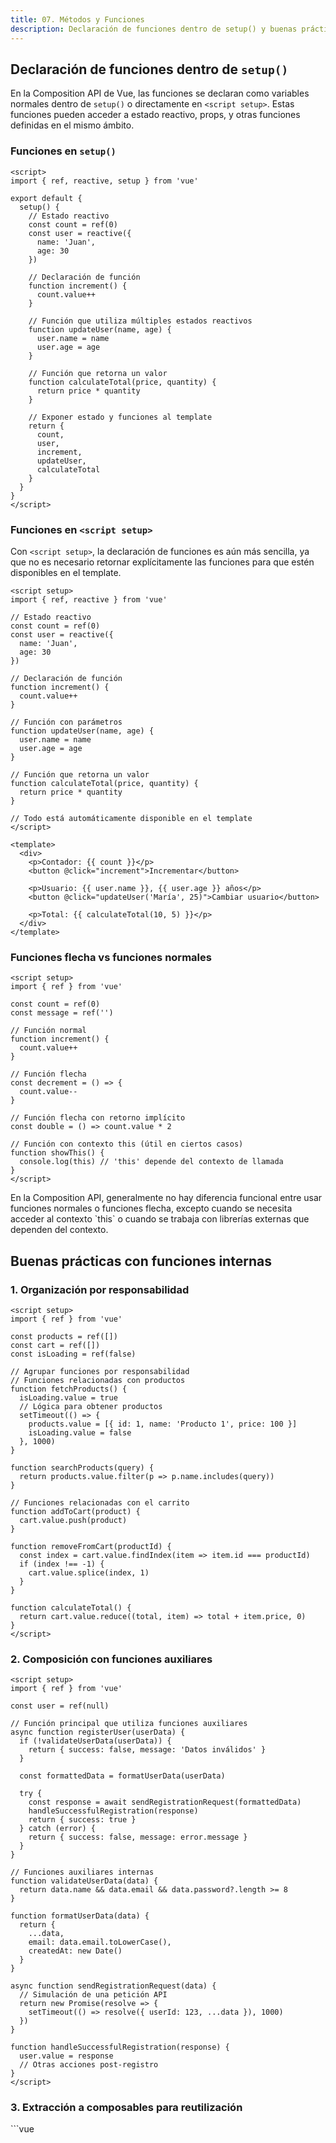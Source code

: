 ```yaml
---
title: 07. Métodos y Funciones
description: Declaración de funciones dentro de setup() y buenas prácticas con funciones internas
---
```



## Declaración de funciones dentro de `setup()`

En la Composition API de Vue, las funciones se declaran como variables normales dentro de `setup()` o directamente en `<script setup>`. Estas funciones pueden acceder a estado reactivo, props, y otras funciones definidas en el mismo ámbito.

### Funciones en `setup()`

```vue
<script>
import { ref, reactive, setup } from 'vue'

export default {
  setup() {
    // Estado reactivo
    const count = ref(0)
    const user = reactive({
      name: 'Juan',
      age: 30
    })
    
    // Declaración de función
    function increment() {
      count.value++
    }
    
    // Función que utiliza múltiples estados reactivos
    function updateUser(name, age) {
      user.name = name
      user.age = age
    }
    
    // Función que retorna un valor
    function calculateTotal(price, quantity) {
      return price * quantity
    }
    
    // Exponer estado y funciones al template
    return {
      count,
      user,
      increment,
      updateUser,
      calculateTotal
    }
  }
}
</script>
```

### Funciones en `<script setup>`

Con `<script setup>`, la declaración de funciones es aún más sencilla, ya que no es necesario retornar explícitamente las funciones para que estén disponibles en el template.

```vue
<script setup>
import { ref, reactive } from 'vue'

// Estado reactivo
const count = ref(0)
const user = reactive({
  name: 'Juan',
  age: 30
})

// Declaración de función
function increment() {
  count.value++
}

// Función con parámetros
function updateUser(name, age) {
  user.name = name
  user.age = age
}

// Función que retorna un valor
function calculateTotal(price, quantity) {
  return price * quantity
}

// Todo está automáticamente disponible en el template
</script>

<template>
  <div>
    <p>Contador: {{ count }}</p>
    <button @click="increment">Incrementar</button>
    
    <p>Usuario: {{ user.name }}, {{ user.age }} años</p>
    <button @click="updateUser('María', 25)">Cambiar usuario</button>
    
    <p>Total: {{ calculateTotal(10, 5) }}</p>
  </div>
</template>
```

### Funciones flecha vs funciones normales

```vue
<script setup>
import { ref } from 'vue'

const count = ref(0)
const message = ref('')

// Función normal
function increment() {
  count.value++
}

// Función flecha
const decrement = () => {
  count.value--
}

// Función flecha con retorno implícito
const double = () => count.value * 2

// Función con contexto this (útil en ciertos casos)
function showThis() {
  console.log(this) // 'this' depende del contexto de llamada
}
</script>
```

<Aside type="tip">
En la Composition API, generalmente no hay diferencia funcional entre usar funciones normales o funciones flecha, excepto cuando se necesita acceder al contexto `this` o cuando se trabaja con librerías externas que dependen del contexto.
</Aside>

## Buenas prácticas con funciones internas

### 1. Organización por responsabilidad

```vue
<script setup>
import { ref } from 'vue'

const products = ref([])
const cart = ref([])
const isLoading = ref(false)

// Agrupar funciones por responsabilidad
// Funciones relacionadas con productos
function fetchProducts() {
  isLoading.value = true
  // Lógica para obtener productos
  setTimeout(() => {
    products.value = [{ id: 1, name: 'Producto 1', price: 100 }]
    isLoading.value = false
  }, 1000)
}

function searchProducts(query) {
  return products.value.filter(p => p.name.includes(query))
}

// Funciones relacionadas con el carrito
function addToCart(product) {
  cart.value.push(product)
}

function removeFromCart(productId) {
  const index = cart.value.findIndex(item => item.id === productId)
  if (index !== -1) {
    cart.value.splice(index, 1)
  }
}

function calculateTotal() {
  return cart.value.reduce((total, item) => total + item.price, 0)
}
</script>
```

### 2. Composición con funciones auxiliares

```vue
<script setup>
import { ref } from 'vue'

const user = ref(null)

// Función principal que utiliza funciones auxiliares
async function registerUser(userData) {
  if (!validateUserData(userData)) {
    return { success: false, message: 'Datos inválidos' }
  }
  
  const formattedData = formatUserData(userData)
  
  try {
    const response = await sendRegistrationRequest(formattedData)
    handleSuccessfulRegistration(response)
    return { success: true }
  } catch (error) {
    return { success: false, message: error.message }
  }
}

// Funciones auxiliares internas
function validateUserData(data) {
  return data.name && data.email && data.password?.length >= 8
}

function formatUserData(data) {
  return {
    ...data,
    email: data.email.toLowerCase(),
    createdAt: new Date()
  }
}

async function sendRegistrationRequest(data) {
  // Simulación de una petición API
  return new Promise(resolve => {
    setTimeout(() => resolve({ userId: 123, ...data }), 1000)
  })
}

function handleSuccessfulRegistration(response) {
  user.value = response
  // Otras acciones post-registro
}
</script>
```

### 3. Extracción a composables para reutilización

<Tabs>
  <TabItem label="Componente">
    ```vue
    <script setup>
    import { useUserAuth } from './composables/useUserAuth'
    import { useNotification } from './composables/useNotification'
    
    // Extraer lógica compleja a composables
    const { user, login, logout, isAuthenticated } = useUserAuth()
    const { notify } = useNotification()
    
    async function handleLogin(credentials) {
      try {
        await login(credentials)
        notify('¡Inicio de sesión exitoso!', 'success')
      } catch (error) {
        notify('Error al iniciar sesión: ' + error.message, 'error')
      }
    }
    </script>
    ```
  </TabItem>
  <TabItem label="Composable">
    ```js
    // composables/useUserAuth.js
    import { ref, computed } from 'vue'
    
    export function useUserAuth() {
      const user = ref(null)
      const isAuthenticated = computed(() => !!user.value)
      
      async function login(credentials) {
        // Implementación de login
        user.value = { id: 1, name: 'Usuario', email: credentials.email }
      }
      
      function logout() {
        user.value = null
      }
      
      return {
        user,
        isAuthenticated,
        login,
        logout
      }
    }
    ```
  </TabItem>
</Tabs>

### 4. Manejo de eventos y referencias al DOM

```vue
<script setup>
import { ref, onMounted } from 'vue'

const inputRef = ref(null)
const messages = ref([])
const newMessage = ref('')

// Función que interactúa con el DOM
function focusInput() {
  inputRef.value?.focus()
}

// Manejo de eventos
function handleSubmit() {
  if (newMessage.value.trim()) {
    addMessage(newMessage.value)
    newMessage.value = ''
    focusInput() // Llamada a otra función
  }
}

function addMessage(text) {
  messages.value.push({
    id: Date.now(),
    text,
    timestamp: new Date()
  })
}

onMounted(() => {
  focusInput()
})
</script>

<template>
  <div>
    <div class="messages">
      <div v-for="msg in messages" :key="msg.id">{{ msg.text }}</div>
    </div>
    
    <form @submit.prevent="handleSubmit">
      <input ref="inputRef" v-model="newMessage" />
      <button type="submit">Enviar</button>
    </form>
  </div>
</template>
```

### 5. Funciones asíncronas y manejo de errores

```vue
<script setup>
import { ref } from 'vue'

const data = ref(null)
const error = ref(null)
const isLoading = ref(false)

// Función asíncrona con manejo de errores
async function fetchData() {
  // Resetear estado
  error.value = null
  isLoading.value = true
  
  try {
    // Simulación de petición API
    const response = await new Promise((resolve, reject) => {
      setTimeout(() => {
        if (Math.random() > 0.3) {
          resolve({ result: 'Datos obtenidos correctamente' })
        } else {
          reject(new Error('Error al obtener datos'))
        }
      }, 1000)
    })
    
    data.value = response.result
  } catch (e) {
    error.value = e.message
    console.error('Error en fetchData:', e)
  } finally {
    isLoading.value = false
  }
}
</script>

<template>
  <div>
    <button @click="fetchData" :disabled="isLoading">
      {{ isLoading ? 'Cargando...' : 'Obtener datos' }}
    </button>
    
    <div v-if="data">{{ data }}</div>
    <div v-if="error" class="error">{{ error }}</div>
  </div>
</template>
```

## Resumen de buenas prácticas

1. **Nombres descriptivos**: Usa nombres que indiquen claramente lo que hace la función.
2. **Responsabilidad única**: Cada función debe tener un solo propósito bien definido.
3. **Funciones pequeñas**: Mantén las funciones cortas y enfocadas en una tarea específica.
4. **Evita efectos secundarios inesperados**: Las funciones deben ser predecibles.
5. **Extrae lógica compleja a composables**: Para mejorar la reutilización y organización.
6. **Manejo adecuado de errores**: Especialmente en funciones asíncronas.
7. **Documenta funciones complejas**: Añade comentarios cuando sea necesario.
8. **Evita modificar props directamente**: Emite eventos en su lugar.
9. **Usa parámetros por defecto**: Para hacer las funciones más robustas.
10. **Considera la memoización**: Para funciones costosas que se llaman frecuentemente.
